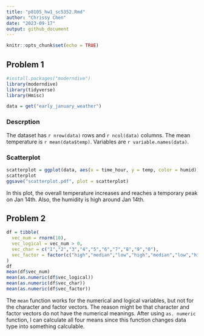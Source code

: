 ```yaml
---
title: "p8105_hw1_sc5352.Rmd"
author: "Chrissy Chen"
date: "2023-09-17"
output: github_document
---
```


```r
knitr::opts_chunk$set(echo = TRUE)
```

## Problem 1

```r
#install.packages("moderndive")
library(moderndive)
library(tidyverse)
library(Hmisc)
```

```r
data = get("early_january_weather")
```

### Descrption  
The dataset has `r nrow(data)` rows and `r ncol(data)` columns. The mean temperature is `r mean(data$temp)`. Variables are `r variable.names(data)`.

### Scatterplot

```r
scatterplot = ggplot(data, aes(x = time_hour, y = temp, color = humid)) + geom_point()
scatterplot
ggsave("scatterplot.pdf", plot = scatterplot)
```

In this plot, the overall temperature increases and reaches a temporary peak on Jan 14th. Also, the humidity is high around Jan 14th.  

## Problem 2
```r
df = tibble(
  vec_num = rnorm(10),
  vec_logical = vec_num > 0,
  vec_char = c("1","2","3","4","5","6","7","8","9","0"),
  vec_factor = factor(c("high","median","low","high","median","low","high","median","low","high"))
)
df
mean(df$vec_num)
mean(as.numeric(df$vec_logical))
mean(as.numeric(df$vec_char))
mean(as.numeric(df$vec_factor))
```

The `mean` function works for the numerical and logical variables, but not for the character and factor vectors. The reason might be that character and factor vectors do not have the numerical meanings. After using `as. numeric` function, I can calculate all four means since this function changes data type into something calculable.
